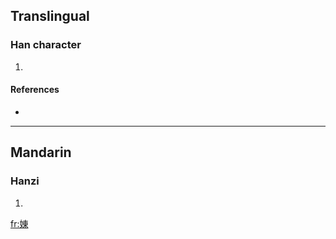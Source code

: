 ==Translingual==

===Han character===
{{Han char|rn=38|rad=女|as=08|sn=11|four=|canj=女木田 (VDW)}}

# {{defn|Han|sort=女08}}

====References====
* {{Han ref|kx=0263.390|dkj=06375|hdz=21056.100|uh=5A3B|ud=23099}}

----

==Mandarin==

===Hanzi===
{{cmn-hanzi|pin=[[dōng]] ([[dong1]])|wg=tung<sup>1</sup>}}

# {{defn|Mandarin|sort=女08}}

[[fr:娻]]